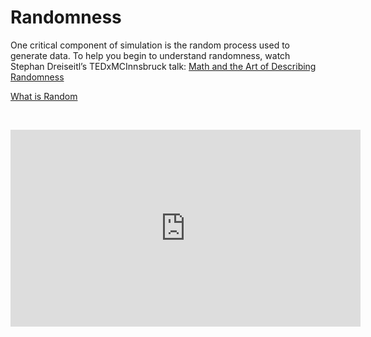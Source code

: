 # Randomness {-}

One critical component of simulation is the random process used to generate data. To help you begin to understand randomness, watch Stephan Dreiseitl's TEDxMCInnsbruck talk:  [Math and the Art of Describing Randomness](https://www.youtube.com/watch?v=j1dKvoa2ITw) 

[What is Random](https://www.youtube.com/watch?v=9rIy0xY99a0)


<br />


<center>
<iframe width="560" height="315" src="https://www.youtube.com/embed/j1dKvoa2ITw" title="Math and the art of describing randomness" frameborder="q" allow="accelerometer; autoplay; encrypted-media; gyroscope; picture-in-picture" allowfullscreen></iframe>
</center>


